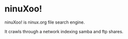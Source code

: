 = ninuXoo! =

ninuXoo! is ninux.org file search engine.

It crawls through a network indexing samba and ftp shares.


